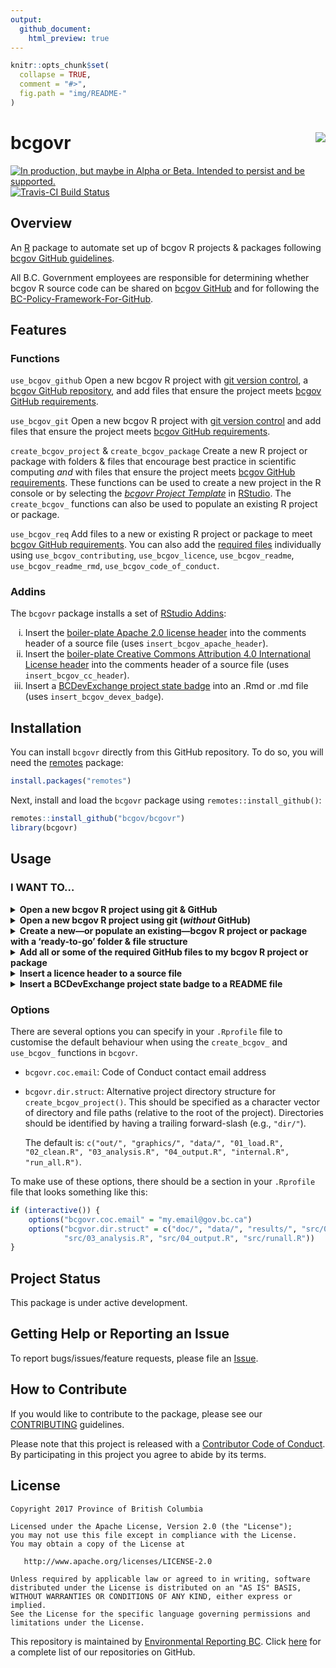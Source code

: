 ```yaml
---
output:
  github_document:
    html_preview: true
---
```


<!-- README.md is generated from README.Rmd. Please edit README.Rmd (this file) -->

```r
knitr::opts_chunk$set(
  collapse = TRUE,
  comment = "#>",
  fig.path = "img/README-"
)

```

# bcgovr <img src="img/logo.png" align="right" />

<div id="devex-badge"><a rel="Delivery" href="https://github.com/BCDevExchange/assets/blob/master/README.md"><img alt="In production, but maybe in Alpha or Beta. Intended to persist and be supported." style="border-width:0" src="https://assets.bcdevexchange.org/images/badges/delivery.svg" title="In production, but maybe in Alpha or Beta. Intended to persist and be supported." /></a>[![Travis-CI Build Status](https://travis-ci.org/bcgov/bcgovr.svg?branch=master)](https://travis-ci.org/bcgov/bcgovr)</div>


## Overview

An [R](http://r-project.org) package to automate set up of bcgov R projects & packages following [bcgov GitHub guidelines](https://github.com/bcgov/BC-Policy-Framework-For-GitHub). 

All B.C. Government employees are responsible for determining whether bcgov R source code can be shared on [bcgov GitHub](https://github.com/bcgov) and for following the [BC-Policy-Framework-For-GitHub](https://github.com/bcgov/BC-Policy-Framework-For-GitHub).

## Features

### Functions
`use_bcgov_github` Open a new bcgov R project with [git version control](https://git-scm.com/), a [bcgov GitHub repository](https://github.com/bcgov), and add files that ensure the project meets [bcgov GitHub requirements](https://github.com/bcgov/BC-Policy-Framework-For-GitHub/blob/master/BC-Gov-Org-HowTo/Cheatsheet.md).

`use_bcgov_git` Open a new bcgov R project with [git version control](https://git-scm.com/) and add files that ensure the project meets [bcgov GitHub requirements](https://github.com/bcgov/BC-Policy-Framework-For-GitHub/blob/master/BC-Gov-Org-HowTo/Cheatsheet.md).

`create_bcgov_project` & `create_bcgov_package` Create a new R project or package with folders & files that encourage best practice in scientific computing _and_ with files that ensure the project meets [bcgov GitHub requirements](https://github.com/bcgov/BC-Policy-Framework-For-GitHub/blob/master/BC-Gov-Org-HowTo/Cheatsheet.md). These functions can be used to create a new project in the R console or by selecting the [*bcgovr Project Template*](#analysis-and-package-templates) in [RStudio](https://www.rstudio.com/). The `create_bcgov_` functions can also be used to populate an existing R project or package.

`use_bcgov_req` Add files to a new or existing R project or package to meet [bcgov GitHub requirements](https://github.com/bcgov/BC-Policy-Framework-For-GitHub/blob/master/BC-Gov-Org-HowTo/Cheatsheet.md). You can also add the [required files](https://github.com/bcgov/BC-Policy-Framework-For-GitHub/blob/master/BC-Gov-Org-HowTo/Cheatsheet.md) individually using `use_bcgov_contributing`, `use_bcgov_licence`, `use_bcgov_readme`, `use_bcgov_readme_rmd`, `use_bcgov_code_of_conduct`.


### Addins

The `bcgovr` package installs a set of [RStudio Addins](https://rstudio.github.io/rstudioaddins/):

(i) Insert the [boiler-plate Apache 2.0 license header](https://github.com/bcgov/BC-Policy-Framework-For-GitHub/blob/master/BC-Open-Source-Development-Employee-Guide/Licenses.md) into the comments header of a source file (uses `insert_bcgov_apache_header`).
(ii) Insert the [boiler-plate Creative Commons Attribution 4.0 International License header](https://github.com/bcgov/BC-Policy-Framework-For-GitHub/blob/master/BC-Open-Source-Development-Employee-Guide/Licenses.md) into the comments header of a source file (uses `insert_bcgov_cc_header`).
(iii) Insert a [BCDevExchange project state badge](https://github.com/BCDevExchange/assets/blob/master/README.md) into an .Rmd or .md file (uses `insert_bcgov_devex_badge`).


## Installation 

You can install `bcgovr` directly from this GitHub repository. To do so, you will need the [remotes](https://cran.r-project.org/web/packages/remotes/index.html) package:

```r
install.packages("remotes")
```

Next, install and load the `bcgovr` package using `remotes::install_github()`:

```r
remotes::install_github("bcgov/bcgovr")
library(bcgovr)
```


## Usage

### I WANT TO...


<details><summary><strong>Open a new bcgov R project using git & GitHub</strong></summary>

<br />

some text here

<br />

</details>

<details><summary><strong>Open a new bcgov R project using git (<i>without</i> GitHub)</strong></summary>

<br />

some text here

<br />

</details>

<details><summary><strong>Create a new&mdash;or populate an existing&mdash;bcgov R project or package with a 'ready-to-go' folder & file structure</strong></summary>

<br />

Start a New Project in RStudio: New Project -> New Directory -> BC Gov Project/Package. Confirm the local location of the project in the _Directory Name_ field. Check/uncheck and fill in the other fields as relevant to the project, and click 'Create Project'. The template `bcgovr` files and folders will be created in the new directory. For using different project templates, see the [Options](#options) section below.

![](img/bcgovr_proj_templat.gif)

The result is a 'ready-to-go' local directory for a new R project:

![](img/analysis_skeleton_output.PNG)

As an alternative to using the 'New Project -> ...' dialogue box in RStudio, you can use the R console and `bcgovr::create_bcgov_project()` to create a new local project. Be sure to either specify your local directory using the `path` argument, or `setwd("C:/my_bcgov_analysis")` before running `create_bcgov_project()`. Type `?create_bcgov_project` in the R console for help.

```r
bcgovr::bcgovr::create_bcgov_project(path = "C:\_dev\bcgovr_analysis") 
```

The `create_bcgov_package()` function is used the same way as `create_bcgov_project()` but will create all the files & folders to get started on creating an R package. Type `?create_bcgov_package` in the R console for help. The [R packages](http://r-pkgs.had.co.nz/) book by Hadley Wickham is an incredible resource if you are looking to create packages.

<br />

</details>


<details><summary><strong>Add all or some of the required GitHub files to my bcgov R project or package</strong></summary>

<br />

Add the [bcgov GitHub required](https://github.com/bcgov/BC-Policy-Framework-For-GitHub/blob/master/BC-Gov-Org-HowTo/Cheatsheet.md) files&mdash;a LICENSE, a README, a CODE OF CONDUCT and a CONTRIBUTING file&mdash;to any new or existing bcgov R project or package using `use_bcgov_req()`. Type `?use_bcgov_req` in the R console for help.

You can use the `licence`, `coc_email` & `rmarkdown` arguments to change the default Apache 2.0 licence, add your contact details to the Code of Conduct, or decline a README.Rmd file&mdash;maybe you only want a README.md for this project?

```r
use_bcgov_req(licence="cc-by", rmarkdown=FALSE, coc_email="my.email@gov.bc.ca")
```

You can also add the individual required files as needed using:

```r
use_bcgov_licence()
use_bcgov_readme()
use_bcgov_contributing()
use_bcgov_code_of_conduct(coc_email="my.email@gov.bc.ca")
```

<br />

</details>

<details><summary><strong>Insert a licence header to a source file</strong></summary>

<br />

Need to insert that Apache 2.0 or Creative Commons licence header to a source file? Just click-click:

![](img/bcgovr_addin_example.gif)

You can also use `insert_bcgov_apache_header()` or `insert_bcgov_cc_header()`.

<br />

</details>

<details><summary><strong>Insert a BCDevExchange project state badge to a README file</strong></summary>

<br />

Need to add a Project State Badge to your README file? Just click-click-click:

![](img/bcgovr_addin_example2.gif)

You can also use `insert_bcgov_devex_badge("inspiration")`. Type `?insert_bcgov_devex_badge` in the R console for the list of badge options and other help.

</details>


### Options

There are several options you can specify in your `.Rprofile` file to customise the default behaviour when using the `create_bcgov_` and `use_bcgov_` functions in `bcgovr`.

* `bcgovr.coc.email`: Code of Conduct contact email address
* `bcgovr.dir.struct`: Alternative project directory structure for `create_bcgov_project()`. This should be specified as a character vector of directory and file paths (relative to the root of the project).  Directories should be identified by having a trailing forward-slash (e.g., `"dir/"`).
    
    The default is: `c("out/", "graphics/", "data/", "01_load.R", "02_clean.R", "03_analysis.R", "04_output.R", "internal.R", "run_all.R")`.

To make use of these options, there should be a section in your `.Rprofile` file that looks something like this:

```r
if (interactive()) {
    options("bcgovr.coc.email" = "my.email@gov.bc.ca")
    options("bcgvor.dir.struct" = c("doc/", "data/", "results/", "src/01_load.R", "src/02_clean.R",
            "src/03_analysis.R", "src/04_output.R", "src/runall.R"))
} 
```


## Project Status

This package is under active development.


## Getting Help or Reporting an Issue

To report bugs/issues/feature requests, please file an [Issue](https://github.com/bcgov/bcgovr/issues/).


## How to Contribute

If you would like to contribute to the package, please see our 
[CONTRIBUTING](CONTRIBUTING.md) guidelines.

Please note that this project is released with a [Contributor Code of Conduct](CODE_OF_CONDUCT.md). By participating in this project you agree to abide by its terms.


## License

    Copyright 2017 Province of British Columbia

    Licensed under the Apache License, Version 2.0 (the "License");
    you may not use this file except in compliance with the License.
    You may obtain a copy of the License at 

       http://www.apache.org/licenses/LICENSE-2.0

    Unless required by applicable law or agreed to in writing, software
    distributed under the License is distributed on an "AS IS" BASIS,
    WITHOUT WARRANTIES OR CONDITIONS OF ANY KIND, either express or implied.
    See the License for the specific language governing permissions and
    limitations under the License.

This repository is maintained by [Environmental Reporting BC](http://www2.gov.bc.ca/gov/content?id=FF80E0B985F245CEA62808414D78C41B). Click [here](https://github.com/bcgov/EnvReportBC-RepoList) for a complete list of our repositories on GitHub.
